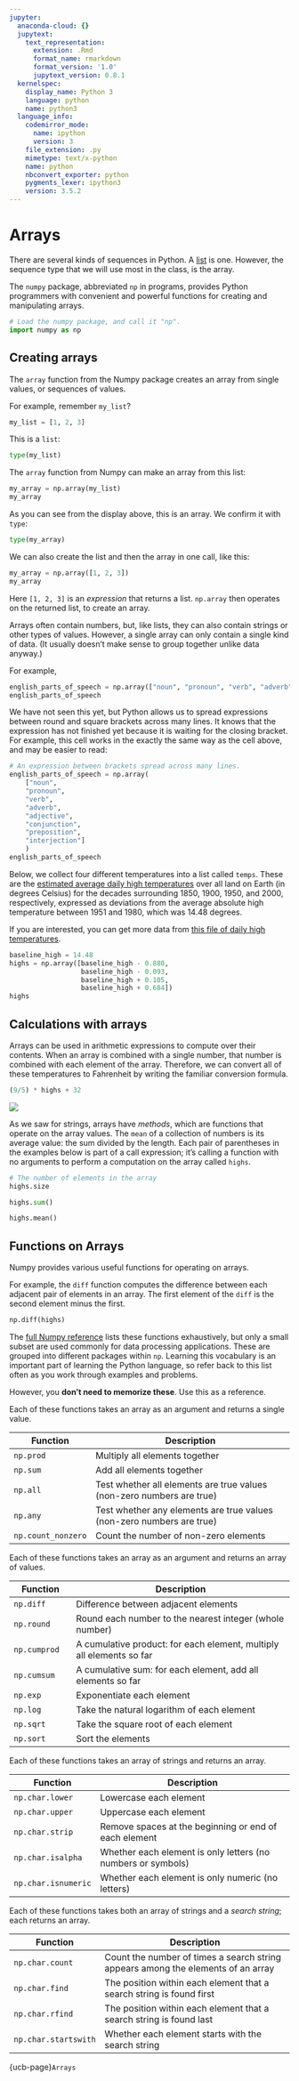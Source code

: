 ```yaml
---
jupyter:
  anaconda-cloud: {}
  jupytext:
    text_representation:
      extension: .Rmd
      format_name: rmarkdown
      format_version: '1.0'
      jupytext_version: 0.8.1
  kernelspec:
    display_name: Python 3
    language: python
    name: python3
  language_info:
    codemirror_mode:
      name: ipython
      version: 3
    file_extension: .py
    mimetype: text/x-python
    name: python
    nbconvert_exporter: python
    pygments_lexer: ipython3
    version: 3.5.2
---
```


# Arrays

There are several kinds of sequences in Python.  A [list](lists) is one.  However, the sequence type that we will use most in the class, is the array.

The `numpy` package, abbreviated `np` in programs, provides Python programmers
with convenient and powerful functions for creating and manipulating arrays.

```python
# Load the numpy package, and call it "np".
import numpy as np
```

## Creating arrays


The `array` function from the Numpy package creates an array from single values, or sequences of values.

For example, remember `my_list`?

```python
my_list = [1, 2, 3]
```

This is a `list`:

```python
type(my_list)
```

The `array` function from Numpy can make an array from this list:

```python
my_array = np.array(my_list)
my_array
```

As you can see from the display above, this is an array.  We confirm it with `type`:

```python
type(my_array)
```

We can also create the list and then the array in one call, like this:

```python
my_array = np.array([1, 2, 3])
my_array
```

Here `[1, 2, 3]` is an *expression* that returns a list. `np.array` then operates on the returned list, to create an array.

Arrays often contain numbers, but, like lists, they can also contain strings
or other types of values.  However, a single array can only contain a single
kind of data. (It usually doesn't make sense to group together unlike data
anyway.)

For example,

```python
english_parts_of_speech = np.array(["noun", "pronoun", "verb", "adverb", "adjective", "conjunction", "preposition", "interjection"])
english_parts_of_speech
```

We have not seen this yet, but Python allows us to spread expressions between
round and square brackets across many lines.  It knows that the expression has
not finished yet because it is waiting for the closing bracket.  For example, this cell works in the exactly the same way as the cell above, and may be easier to read:

```python
# An expression between brackets spread across many lines.
english_parts_of_speech = np.array(
    ["noun",
    "pronoun",
    "verb",
    "adverb",
    "adjective",
    "conjunction",
    "preposition",
    "interjection"]
    )
english_parts_of_speech
```

Below, we collect four different temperatures into a list called `temps`.
These are the [estimated average daily high
temperatures](http://berkeleyearth.lbl.gov/regions/global-land) over all land
on Earth (in degrees Celsius) for the decades surrounding 1850, 1900, 1950,
and 2000, respectively, expressed as deviations from the average absolute high
temperature between 1951 and 1980, which was 14.48 degrees.

If you are interested, you can get more data from [this file of daily high
temperatures](http://berkeleyearth.lbl.gov/auto/Regional/TMAX/Text/global-land-TMAX-Trend.txt).

```python
baseline_high = 14.48
highs = np.array([baseline_high - 0.880,
                  baseline_high - 0.093,
                  baseline_high + 0.105,
                  baseline_high + 0.684])
highs
```

## Calculations with arrays


Arrays can be used in arithmetic expressions to compute over their contents.
When an array is combined with a single number, that number is combined with
each element of the array. Therefore, we can convert all of these temperatures
to Fahrenheit by writing the familiar conversion formula.

```python
(9/5) * highs + 32
```

<img src="../images/array_arithmetic.png">


As we saw for strings, arrays have *methods*, which are functions that
operate on the array values. The `mean` of a collection of numbers is its
average value: the sum divided by the length. Each pair of parentheses in the
examples below is part of a call expression; it's calling a function with no
arguments to perform a computation on the array called `highs`.

```python
# The number of elements in the array
highs.size
```

```python
highs.sum()
```

```python
highs.mean()
```

## Functions on Arrays


Numpy provides various useful functions for operating on arrays.

For example, the `diff` function computes the difference between each adjacent
pair of elements in an array. The first element of the `diff` is the second
element minus the first.

```python
np.diff(highs)
```

The [full Numpy reference](http://docs.scipy.org/doc/numpy/reference/) lists
these functions exhaustively, but only a small subset are used commonly for
data processing applications. These are grouped into different packages within
`np`. Learning this vocabulary is an important part of learning the Python
language, so refer back to this list often as you work through examples and
problems.

However, you **don't need to memorize these**.  Use this as a reference.

Each of these functions takes an array as an argument and returns a single
value.

| **Function**       | Description                                                          |
|--------------------|----------------------------------------------------------------------|
| `np.prod`          | Multiply all elements together                                       |
| `np.sum`           | Add all elements together                                            |
| `np.all`           | Test whether all elements are true values (non-zero numbers are true)|
| `np.any`           | Test whether any elements are true values (non-zero numbers are true)|
| `np.count_nonzero` | Count the number of non-zero elements                                |

Each of these functions takes an array as an argument and returns an array of values.

| **Function**       | Description                                                          |
|--------------------|----------------------------------------------------------------------|
| `np.diff`          | Difference between adjacent elements                                 |
| `np.round`         | Round each number to the nearest integer (whole number)              |
| `np.cumprod`       | A cumulative product: for each element, multiply all elements so far |
| `np.cumsum`        | A cumulative sum: for each element, add all elements so far          |
| `np.exp`           | Exponentiate each element                                            |
| `np.log`           | Take the natural logarithm of each element                           |
| `np.sqrt`          | Take the square root of each element                                 |
| `np.sort`          | Sort the elements                                                    |

Each of these functions takes an array of strings and returns an array.

| **Function**        | **Description**                                              |
|---------------------|--------------------------------------------------------------|
| `np.char.lower`     | Lowercase each element                                       |
| `np.char.upper`     | Uppercase each element                                       |
| `np.char.strip`     | Remove spaces at the beginning or end of each element        |
| `np.char.isalpha`   | Whether each element is only letters (no numbers or symbols) |
| `np.char.isnumeric` | Whether each element is only numeric (no letters)  

Each of these functions takes both an array of strings and a *search string*; each returns an array.

| **Function**         | **Description**                                                                  |
|----------------------|----------------------------------------------------------------------------------|
| `np.char.count`      | Count the number of times a search string appears among the elements of an array |
| `np.char.find`       | The position within each element that a search string is found first             |
| `np.char.rfind`      | The position within each element that a search string is found last              |
| `np.char.startswith` | Whether each element starts with the search string  

{ucb-page}`Arrays`
